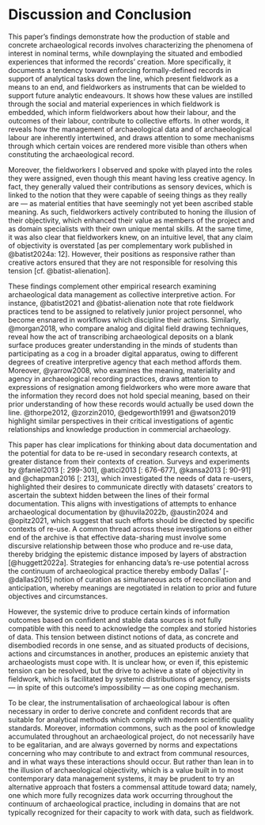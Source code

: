# Discussion and Conclusion
This paper's findings demonstrate how the production of stable and concrete archaeological records involves characterizing the phenomena of interest in nominal terms, while downplaying the situated and embodied experiences that informed the records' creation.
More specifically, it documents a tendency toward enforcing formally-defined records in support of analytical tasks down the line, which present fieldwork as a means to an end, and fieldworkers as instruments that can be wielded to support future analytic endeavours.
It shows how these values are instilled through the social and material experiences in which fieldwork is embedded, which inform fieldworkers about how their labour, and the outcomes of their labour, contribute to collective efforts.
In other words, it reveals how the management of archaeological data and of archaeological labour are inherently intertwined, and draws attention to some mechanisms through which certain voices are rendered more visible than others when constituting the archaeological record.

Moreover, the fieldworkers I observed and spoke with played into the roles they were assigned, even though this meant having less creative agency.
In fact, they generally valued their contributions as sensory devices, which is linked to the notion that they were capable of seeing things as they really are --- as material entities that have seemingly not yet been ascribed stable meaning.
As such, fieldworkers actively contributed to honing the illusion of their objectivity, which enhanced their value as members of the project and as domain specialists with their own unique mental skills.
At the same time, it was also clear that fieldworkers knew, on an intuitive level, that any claim of objectivity is overstated [as per complementary work published in @batist2024a: 12].
However, their positions as responsive rather than creative actors ensured that they are not responsible for resolving this tension [cf. @batist-alienation].

These findings complement other empirical research examining archaeological data management as collective interpretive action.
For instance, @batist2021 and @batist-alienation note that rote fieldwork practices tend to be assigned to relatively junior project personnel, who become ensnared in workflows which discipline their actions.
Similarly, @morgan2018, who compare analog and digital field drawing techniques, reveal how the act of transcribing archaeological deposits on a blank surface produces greater understanding in the minds of students than participating as a cog in a broader digital apparatus, owing to different degrees of creative interpretive agency that each method affords them.
Moreover, @yarrow2008, who examines the meaning, materiality and agency in archaeological recording practices, draws attention to expressions of resignation among fieldworkers who were more aware that the information they record does not hold special meaning, based on their prior understanding of how these records would actually be used down the line.
@thorpe2012, @zorzin2010, @edgeworth1991 and @watson2019 highlight similar perspectives in their critical investigations of agentic relationships and knowledge production in commercial archaeology.

This paper has clear implications for thinking about data documentation and the potential for data to be re-used in secondary research contexts, at greater distance from their contexts of creation.
Surveys and experiments by @faniel2013 [: 299-301], @atici2013 [: 676-677], @kansa2013 [: 90-91] and @chapman2016 [: 213], which investigated the needs of data re-users, highlighted their desires to communicate directly with datasets' creators to ascertain the subtext hidden between the lines of their formal documentation.
This aligns with investigations of attempts to enhance archaeological documentation by @huvila2022b, @austin2024 and @opitz2021, which suggest that such efforts should be directed by specific contexts of re-use.
A common thread across these investigations on either end of the archive is that effective data-sharing must involve some discursive relationship between those who produce and re-use data, thereby bridging the epistemic distance imposed by layers of abstraction [@huggett2022a].
Strategies for enhancing data's re-use potential across the continuum of archaeological practice thereby embody Dallas' [-@dallas2015] notion of curation as simultaneous acts of reconciliation and anticipation, whereby meanings are negotiated in relation to prior and future objectives and circumstances.

However, the systemic drive to produce certain kinds of information outcomes based on confident and stable data sources is not fully compatible with this need to acknowledge the complex and storied histories of data.
This tension between distinct notions of data, as concrete and disembodied records in one sense, and as situated products of decisions, actions and circumstances in another, produces an epistemic anxiety that archaeologists must cope with.
It is unclear how, or even if, this epistemic tension can be resolved, but the drive to achieve a state of objectivity in fieldwork, which is facilitated by systemic distributions of agency, persists --- in spite of this outcome's impossibility --- as one coping mechanism.

To be clear, the instrumentalisation of archaeological labour is often necessary in order to derive concrete and confident records that are suitable for analytical methods which comply with modern scientific quality standards.
Moreover, information commons, such as the pool of knowledge accumulated throughout an archaeological project, do not necessarily have to be egalitarian, and are always governed by norms and expectations concerning who may contribute to and extract from communal resources, and in what ways these interactions should occur.
But rather than lean in to the illusion of archaeological objectivity, which is a value built in to most contemporary data management systems, it may be prudent to try an alternative approach that fosters a commensal attitude toward data; namely, one which more fully recognizes data work occurring throughout the continuum of archaeological practice, including in domains that are not typically recognized for their capacity to work with data, such as fieldwork.

